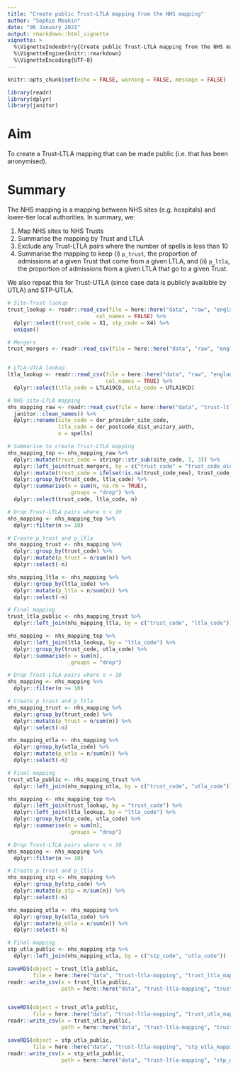 ```yaml
---
title: "Create public Trust-LTLA mapping from the NHS mapping"
author: "Sophie Meakin"
date: "06 January 2021"
output: rmarkdown::html_vignette
vignette: >
  %\VignetteIndexEntry{Create public Trust-LTLA mapping from the NHS mapping}
  %\VignetteEngine{knitr::rmarkdown}
  %\VignetteEncoding{UTF-8}
---
```


```r

knitr::opts_chunk$set(echo = FALSE, warning = FALSE, message = FALSE)

library(readr)
library(dplyr)
library(janitor)
```

# Aim

To create a Trust-LTLA mapping that can be made public (i.e. that has been anonymised).

# Summary

The NHS mapping is a mapping between NHS sites (e.g. hospitals) and lower-tier local authorities. In summary, we:

1. Map NHS sites to NHS Trusts
2. Summarise the mapping by Trust and LTLA
3. Exclude any Trust-LTLA pairs where the number of spells is less than 10
4. Summarise the mapping to keep (i) `p_trust`, the proportion of admissions at a given Trust that come from a given LTLA, and (ii) `p_ltla`, the proportion of admissions from a given LTLA that go to a given Trust.

We also repeat this for Trust-UTLA (since case data is publicly available by UTLA) and STP-UTLA.



```r

# Site-Trust lookup
trust_lookup <- readr::read_csv(file = here::here("data", "raw", "england_trusts", "trust_list.csv"),
                            col_names = FALSE) %>%
  dplyr::select(trust_code = X1, stp_code = X4) %>%
  unique()

# Mergers
trust_mergers <- readr::read_csv(file = here::here("data", "raw", "england_trusts", "trust_mergers.csv"), col_names = TRUE) 


# LTLA-UTLA lookup
ltla_lookup <- readr::read_csv(file = here::here("data", "raw", "england_ltla", "ltla_utla_list.csv"),
                               col_names = TRUE) %>%
  dplyr::select(ltla_code = LTLA19CD, utla_code = UTLA19CD)

# NHS site-LTLA mapping
nhs_mapping_raw <- readr::read_csv(file = here::here("data", "trust-ltla-mapping", "trust_ltla_mapping_raw_2020-11-30.csv")) %>%
  janitor::clean_names() %>%
  dplyr::rename(site_code = der_provider_site_code,
                ltla_code = der_postcode_dist_unitary_auth,
                n = spells)

```

```r

# Summarise to create Trust-LTLA mapping
nhs_mapping_top <- nhs_mapping_raw %>%
  dplyr::mutate(trust_code = stringr::str_sub(site_code, 1, 3)) %>%
  dplyr::left_join(trust_mergers, by = c("trust_code" = "trust_code_old")) %>%
  dplyr::mutate(trust_code = ifelse(!is.na(trust_code_new), trust_code_new, trust_code)) %>%
  dplyr::group_by(trust_code, ltla_code) %>%
  dplyr::summarise(n = sum(n, na.rm = TRUE),
                   .groups = "drop") %>%
  dplyr::select(trust_code, ltla_code, n)


```

```r

# Drop Trust-LTLA pairs where n < 10
nhs_mapping <- nhs_mapping_top %>%
  dplyr::filter(n >= 10)

# Create p_trust and p_ltla
nhs_mapping_trust <- nhs_mapping %>%
  dplyr::group_by(trust_code) %>%
  dplyr::mutate(p_trust = n/sum(n)) %>% 
  dplyr::select(-n)

nhs_mapping_ltla <- nhs_mapping %>%
  dplyr::group_by(ltla_code) %>%
  dplyr::mutate(p_ltla = n/sum(n)) %>% 
  dplyr::select(-n)

# Final mapping
trust_ltla_public <- nhs_mapping_trust %>%
  dplyr::left_join(nhs_mapping_ltla, by = c("trust_code", "ltla_code"))

```

```r

nhs_mapping <- nhs_mapping_top %>%
  dplyr::left_join(ltla_lookup, by = "ltla_code") %>%
  dplyr::group_by(trust_code, utla_code) %>%
  dplyr::summarise(n = sum(n),
                   .groups = "drop")

# Drop Trust-LTLA pairs where n < 10
nhs_mapping <- nhs_mapping %>%
  dplyr::filter(n >= 10)

# Create p_trust and p_ltla
nhs_mapping_trust <- nhs_mapping %>%
  dplyr::group_by(trust_code) %>%
  dplyr::mutate(p_trust = n/sum(n)) %>% 
  dplyr::select(-n)

nhs_mapping_utla <- nhs_mapping %>%
  dplyr::group_by(utla_code) %>%
  dplyr::mutate(p_utla = n/sum(n)) %>% 
  dplyr::select(-n)

# Final mapping
trust_utla_public <- nhs_mapping_trust %>%
  dplyr::left_join(nhs_mapping_utla, by = c("trust_code", "utla_code"))

```

```r

nhs_mapping <- nhs_mapping_top %>%
  dplyr::left_join(trust_lookup, by = "trust_code") %>%
  dplyr::left_join(ltla_lookup, by = "ltla_code") %>%
  dplyr::group_by(stp_code, utla_code) %>%
  dplyr::summarise(n = sum(n),
                   .groups = "drop")

# Drop Trust-LTLA pairs where n < 10
nhs_mapping <- nhs_mapping %>%
  dplyr::filter(n >= 10)

# Create p_trust and p_ltla
nhs_mapping_stp <- nhs_mapping %>%
  dplyr::group_by(stp_code) %>%
  dplyr::mutate(p_stp = n/sum(n)) %>% 
  dplyr::select(-n)

nhs_mapping_utla <- nhs_mapping %>%
  dplyr::group_by(utla_code) %>%
  dplyr::mutate(p_utla = n/sum(n)) %>% 
  dplyr::select(-n)

# Final mapping
stp_utla_public <- nhs_mapping_stp %>%
  dplyr::left_join(nhs_mapping_utla, by = c("stp_code", "utla_code"))

```

```r

saveRDS(object = trust_ltla_public,
        file = here::here("data", "trust-ltla-mapping", "trust_ltla_mapping_public.rds"))
readr::write_csv(x = trust_ltla_public,
                 path = here::here("data", "trust-ltla-mapping", "trust_ltla_mapping_public.csv"))


saveRDS(object = trust_utla_public,
        file = here::here("data", "trust-ltla-mapping", "trust_utla_mapping_public.rds"))
readr::write_csv(x = trust_utla_public,
                 path = here::here("data", "trust-ltla-mapping", "trust_utla_mapping_public.csv"))

saveRDS(object = stp_utla_public,
        file = here::here("data", "trust-ltla-mapping", "stp_utla_mapping_public.rds"))
readr::write_csv(x = stp_utla_public,
                 path = here::here("data", "trust-ltla-mapping", "stp_utla_mapping_public.csv"))


```